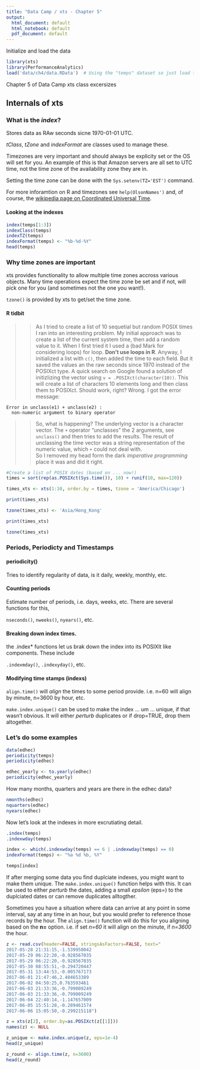 ```yaml
---
title: "Data Camp / xts - Chapter 5"
output:
  html_document: default
  html_notebook: default
  pdf_document: default
---
```


Initialize and load the data

```r
library(xts)
library(PerformanceAnalytics)
load('data/ch4/data.RData')  # Using the "temps" dataset so just load the ch4 data to get it.
```

Chapter 5 of Data Camp xts class excersizes

## Internals of xts

### What is the _index_?

Stores data as RAw seconds sicne 1970-01-01 UTC.

_tClass_, _tZone_ and _indexFormat_ are classes used to manage these.

Timezones are very important and should always be explicity set or the OS will set for you.  An example of this is that Amazon servers are all set to UTC time, not the time zone of the availability zone they are in.

Setting the time zone can be done with the `Sys.setenv(TZ='EST')` command.

For more inforamtion on R and timezones see `help(OlsonNames')` and, of course, the [wikipedia page on Coordinated Universal Time](https://en.wikipedia.org/wiki/Coordinated_Universal_Time).


#### Looking at the indexes

```r
index(temps[1:3])
indexClass(temps)
indexTZ(temps)
indexFormat(temps) <- "%b-%d-%Y"
head(temps)
```

### Why time zones are important

xts provides functionality to allow multiple time zones accross various objects.  Many time operations expect the time zone be set and if not, will pick one for you (and sometimes not the one you want!).

`tzone()` is provided by xts to get/set the time zone.

#### R tidbit
>> As I tried to create a list of 10 sequetial but random POSIX times I ran into an interesting problem.  My initial approach was to create a list of the current system time, then add a random value to it.  When I first tried it I used a (bad Mark for considering loops) for loop.  **Don't use loops in R**.  Anyway, I initialized a list with `c()`, then added the time to each field.  But it saved the values an the raw seconds since 1970 instead of the POSIXct type.  A quick search on Google found a solution of initizlizing the vector using `v = .POSIXct(character(10))`.  This will create a list of characters 10 elements long and then class them to POSIXct.  Should work, right?   Wrong.  I got the error message:
```
Error in unclass(e1) + unclass(e2) : 
  non-numeric argument to binary operator
```
>> So, what is happening?  The underlying vector is a character vector.  The `+` operator "unclasses" the 2 arguments, see `unclass()` and then tries to add the results.  The result of unclassing the time vector was a string representation of the numeric value, which `+` could not deal with.  
>> So I removed my head form the dark _imperative programming_ place it was and did it right.

```r
#Create a list of POSIX dates (based on ... now!)
times = sort(rep(as.POSIXct(Sys.time()), 10) + runif(10, max=120))

times_xts <- xts(1:10, order.by = times, tzone = 'America/Chicago')

print(times_xts)

tzone(times_xts) <- 'Asia/Hong_Kong'

print(times_xts)

tzone(times_xts)
```

### Periods, Periodicty and Timestamps

#### periodicity()

Tries to identify regularity of data, is it daily, weekly, monthly, etc.

#### Counting periods

Estimate number of periods, i.e. days, weeks, etc.  There are several functions for this,

`nseconds()`, `nweeks()`, `nyears()`, etc.

#### Breaking down index times.

the .index* functions let us brak down the index into its POSIXlt like components.  These include

`.indexmday()`, `.indexyday()`, etc.

#### Modifying time stamps (indexs)

`align.time()` will _align_ the times to some period provide.  i.e. n=60 will align by minute, n=3600 by hour, etc.

`make.index.unique()` can be used to make the index ... um ... unique, if that wasn't obvious.  It will either _perturb_ duplicates or if drop=TRUE, drop them altogether.

### Let's do some examples

```r
data(edhec)
periodicity(temps)
periodicity(edhec)

edhec_yearly <- to.yearly(edhec)
periodicity(edhec_yearly)
```


How many months, quarters and years are there in the edhec data?

```r
nmonths(edhec)
nquarters(edhec)
nyears(edhec)
```

Now let's look at the indexes in more excrutiating detail.

```r
.index(temps)
.indexwday(temps)

index <- which(.indexwday(temps) == 6 | .indexwday(temps) == 0)
indexFormat(temps) <- "%a %d %b, %Y"

temps[index]
```


If after merging some data you find duplciate indexes, you might want to make them unique.  The `make.index.unique()` function helps with this.  It can be used to either _perturb_ the dates, adding a small _epsilon_ (eps=) to the duplciated dates or can remove duplicates alltogther.

Sometimes you have a situation where data can arrive at any point in some interval, say at any time in an hour, but you would prefer to reference those records by the hour.  The `align.time()` function will do this for you aligning based on the **n=** option.  i.e. if set _n=60_ it will align on the minute, if _n=3600_ the hour.

```r
z <- read.csv(header=FALSE, stringsAsFactors=FALSE, text="
2017-05-28 21:31:15,-1.539950042
2017-05-29 06:22:20,-0.928567035
2017-05-29 06:22:20,-0.928567035
2017-05-30 08:55:51,-0.294720447
2017-05-31 13:44:53,-0.005767173
2017-06-01 21:47:46,2.404653389
2017-06-02 04:50:25,0.763593461
2017-06-03 21:33:36,-0.799009249
2017-06-03 21:33:36,-0.799009249
2017-06-04 22:40:14,-1.147657009
2017-06-05 15:51:28,-0.289461574
2017-06-06 15:05:50,-0.299215118")

z = xts(z[2], order.by=as.POSIXct(z[[1]]))
names(z) <- NULL

z_unique <- make.index.unique(z, eps=1e-4)
head(z_unique)

z_round <- align.time(z, n=3600)
head(z_round)
```